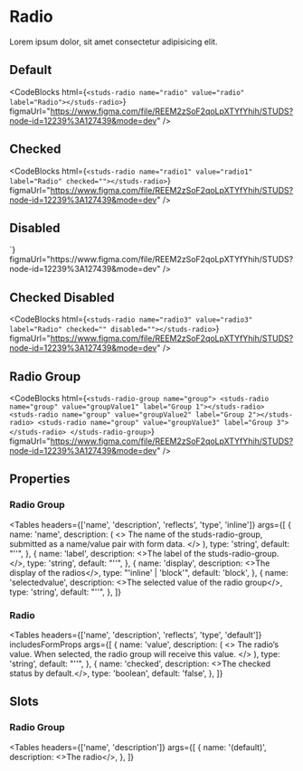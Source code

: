 # Radio

<HeaderComponent
  htmlTag="studs-radio"
  jsxTag="StudsRadio"
  version="Since 2.0"
  status="Stable"
/>

Lorem ipsum dolor, sit amet consectetur adipisicing elit.

## Default

<ResizerFeatures>
  <studs-radio name="radio" value="radio" label="Radio"></studs-radio>
</ResizerFeatures>

<CodeBlocks
  html={`
<studs-radio name="radio" value="radio" label="Radio"></studs-radio>
  `}
  figmaUrl="https://www.figma.com/file/REEM2zSoF2qoLpXTYfYhih/STUDS?node-id=12239%3A127439&mode=dev"
/>

## Checked

<ResizerFeatures>
  <studs-radio
    name="radio1"
    value="radio1"
    label="Radio"
    checked=""
  ></studs-radio>
</ResizerFeatures>

<CodeBlocks
  html={`
<studs-radio name="radio1" value="radio1" label="Radio" checked=""></studs-radio>
  `}
  figmaUrl="https://www.figma.com/file/REEM2zSoF2qoLpXTYfYhih/STUDS?node-id=12239%3A127439&mode=dev"
/>

## Disabled

<ResizerFeatures>
  <studs-radio
    name="radio2"
    value="radio2"
    label="Radio"
    disabled=""
  ></studs-radio>
</ResizerFeatures>
<CodeBlocks
  html={`
<studs-radio name="radio2" value="radio2" label="Radio" disabled=""></studs-radio>
  `}
  figmaUrl="https://www.figma.com/file/REEM2zSoF2qoLpXTYfYhih/STUDS?node-id=12239%3A127439&mode=dev"
/>

## Checked Disabled

<ResizerFeatures>
  <studs-radio
    name="radio3"
    value="radio3"
    label="Radio"
    checked=""
    disabled=""
  ></studs-radio>
</ResizerFeatures>

<CodeBlocks
  html={`
<studs-radio name="radio3" value="radio3" label="Radio" checked="" disabled=""></studs-radio>
  `}
  figmaUrl="https://www.figma.com/file/REEM2zSoF2qoLpXTYfYhih/STUDS?node-id=12239%3A127439&mode=dev"
/>

## Radio Group

<ResizerFeatures>
  <studs-radio-group name="group">
    <studs-radio name="group" value="groupValue1" label="Group 1"></studs-radio>
    <studs-radio name="group" value="groupValue2" label="Group 2"></studs-radio>
    <studs-radio name="group" value="groupValue3" label="Group 3"></studs-radio>
  </studs-radio-group>
</ResizerFeatures>

<CodeBlocks
  html={`
<studs-radio-group name="group">
    <studs-radio name="group" value="groupValue1" label="Group 1"></studs-radio>
    <studs-radio name="group" value="groupValue2" label="Group 2"></studs-radio>
    <studs-radio name="group" value="groupValue3" label="Group 3"></studs-radio>
</studs-radio-group>
  `}
  figmaUrl="https://www.figma.com/file/REEM2zSoF2qoLpXTYfYhih/STUDS?node-id=12239%3A127439&mode=dev"
/>

## Properties

### Radio Group

<Tables
  headers={['name', 'description', 'reflects', 'type', 'inline']}
  args={[
    {
      name: 'name',
      description: (
        <>
          The name of the studs-radio-group, submitted as a name/value pair with
          form data.
        </>
      ),
      type: 'string',
      default: "''",
    },
    {
      name: 'label',
      description: <>The label of the studs-radio-group.</>,
      type: 'string',
      default: "''",
    },
    {
      name: 'display',
      description: <>The display of the radios</>,
      type: "'inline' | 'block'",
      default: 'block',
    },
    {
      name: 'selectedvalue',
      description: <>The selected value of the radio group</>,
      type: 'string',
      default: "''",
    },
  ]}
></Tables>

### Radio

<Tables
  headers={['name', 'description', 'reflects', 'type', 'default']}
  includesFormProps
  args={[
    {
      name: 'value',
      description: (
        <>
          The radio’s value. When selected, the radio group will receive this
          value.
        </>
      ),
      type: 'string',
      default: "''",
    },
    {
      name: 'checked',
      description: <>The checked status by default.</>,
      type: 'boolean',
      default: 'false',
    },
  ]}
></Tables>

## Slots

### Radio Group

<Tables
  headers={['name', 'description']}
  args={[
    {
      name: '(default)',
      description: <>The radio</>,
    },
  ]}
></Tables>
